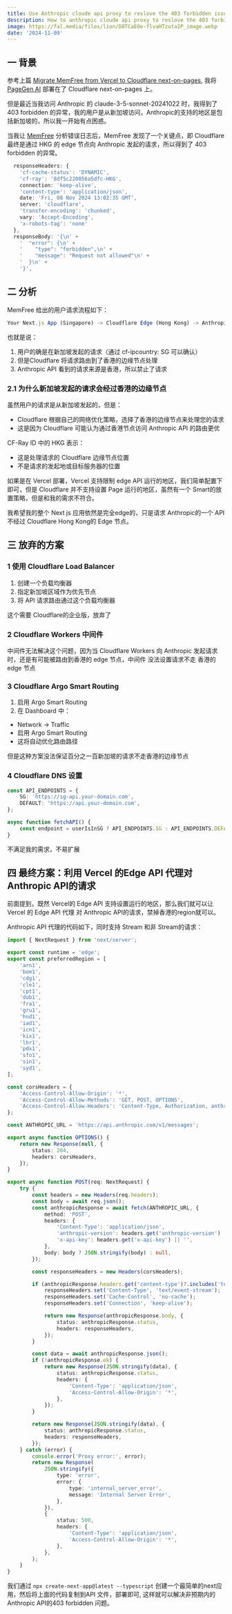 ```yaml
---
title: Use Anthropic cloude api proxy to reslove the 403 forbidden issue
description: How to anthropic cloude api proxy to reslove the 403 forbidden issue for a Cloudflare next-on-pages application
image: https://fal.media/files/lion/D8TCaEOe-flvaHTzuta2P_image.webp
date: '2024-11-09'
---
```


## 一 背景

参考上篇 [Migrate MemFree from Vercel to Cloudflare next-on-pages](https://www.memfree.me/blog/couldflare-next-on-page-edge), 我将 [PageGen AI](https://pagegen.ai/) 部署在了 Cloudflare next-on-pages 上。

但是最近当我访问 Anthropic 的 claude-3-5-sonnet-20241022 时，我得到了 403 forbidden 的异常，我的用户是从新加坡访问，Anthropic的支持的地区是包括新加坡的，所以我一开始有点困惑。

当我让 [MemFree](https://www.memfree.me/) 分析错误日志后，MemFree 发现了一个关键点，即 Cloudflare 最终是通过 HKG 的 edge 节点向 Anthropic 发起的请求，所以得到了 403 forbidden 的异常。

```ts
  responseHeaders: {
    'cf-cache-status': 'DYNAMIC',
    'cf-ray': '8df5c220856a5dfc-HKG',
    connection: 'keep-alive',
    'content-type': 'application/json',
    date: 'Fri, 08 Nov 2024 13:02:35 GMT',
    server: 'cloudflare',
    'transfer-encoding': 'chunked',
    vary: 'Accept-Encoding',
    'x-robots-tag': 'none'
  },
  responseBody: '{\n' +
    '  "error": {\n' +
    '    "type": "forbidden",\n' +
    '    "message": "Request not allowed"\n' +
    '  }\n' +
    '}',
```

## 二 分析

MemFree 给出的用户请求流程如下：

```ts
Your Next.js App (Singapore) -> Cloudflare Edge (Hong Kong) -> Anthropic API
```

也就是说：

1. 用户的确是在新加坡发起的请求（通过 cf-ipcountry: SG 可以确认）
2. 但是Cloudflare 将请求路由到了香港的边缘节点处理
3. Anthropic API 看到的请求来源是香港，所以禁止了请求

### 2.1 为什么新加坡发起的请求会经过香港的边缘节点

虽然用户的请求是从新加坡发起的，但是：

-   Cloudflare 根据自己的网络优化策略，选择了香港的边缘节点来处理您的请求
-   这是因为 Cloudflare 可能认为通过香港节点访问 Anthropic API 的路由更优

CF-Ray ID 中的 HKG 表示：

-   这是处理请求的 Cloudflare 边缘节点位置
-   不是请求的发起地或目标服务器的位置

如果是在 Vercel 部署，Vercel 支持限制 edge API 运行的地区，我们简单配置下即可，但是 Cloudflare 并不支持设置 Page 运行的地区，虽然有一个 Smart的放置策略，但是和我的需求不符合。

我希望我的整个 Next js 应用依然是完全edge的，只是请求 Anthropic的一个 API 不经过 Cloudflare Hong Kong的 Edge 节点。

## 三 放弃的方案

### 1 使用 Cloudflare Load Balancer

1. 创建一个负载均衡器
2. 指定新加坡区域作为优先节点
3. 将 API 请求路由通过这个负载均衡器

这个需要 Cloudflare的企业版，放弃了

### 2 Cloudflare Workers 中间件

中间件无法解决这个问题，因为当 Cloudflare Workers 向 Anthropic 发起请求时，还是有可能被路由到香港的 edge 节点，中间件 没法设置请求不走 香港的 edge 节点

### 3 Cloudflare Argo Smart Routing

1. 启用 Argo Smart Routing
2. 在 Dashboard 中：

-   Network -> Traffic
-   启用 Argo Smart Routing
-   这将自动优化路由路径

但是这种方案没法保证百分之一百新加坡的请求不走香港的边缘节点

### 4 Cloudflare DNS 设置

```ts
const API_ENDPOINTS = {
    SG: 'https://sg-api.your-domain.com',
    DEFAULT: 'https://api.your-domain.com',
};

async function fetchAPI() {
    const endpoint = userIsInSG ? API_ENDPOINTS.SG : API_ENDPOINTS.DEFAULT;
}
```

不满足我的需求，不易扩展

## 四 最终方案：利用 Vercel 的Edge API 代理对 Anthropic API的请求

前面提到，既然 Vercel的 Edge API 支持设置运行的地区，那么我们就可以让 Vercel 的 Edge API 代理 对 Anthropic API的请求，禁掉香港的region就可以。

Anthropic API 代理的代码如下，同时支持 Stream 和非 Stream的请求：

```ts
import { NextRequest } from 'next/server';

export const runtime = 'edge';
export const preferredRegion = [
    'arn1',
    'bom1',
    'cdg1',
    'cle1',
    'cpt1',
    'dub1',
    'fra1',
    'gru1',
    'hnd1',
    'iad1',
    'icn1',
    'kix1',
    'lhr1',
    'pdx1',
    'sfo1',
    'sin1',
    'syd1',
];

const corsHeaders = {
    'Access-Control-Allow-Origin': '*',
    'Access-Control-Allow-Methods': 'GET, POST, OPTIONS',
    'Access-Control-Allow-Headers': 'Content-Type, Authorization, anthropic-version, x-api-key',
};

const ANTHROPIC_URL = 'https://api.anthropic.com/v1/messages';

export async function OPTIONS() {
    return new Response(null, {
        status: 204,
        headers: corsHeaders,
    });
}

export async function POST(req: NextRequest) {
    try {
        const headers = new Headers(req.headers);
        const body = await req.json();
        const anthropicResponse = await fetch(ANTHROPIC_URL, {
            method: 'POST',
            headers: {
                'Content-Type': 'application/json',
                'anthropic-version': headers.get('anthropic-version') || '2023-06-01',
                'x-api-key': headers.get('x-api-key') || '',
            },
            body: body ? JSON.stringify(body) : null,
        });

        const responseHeaders = new Headers(corsHeaders);

        if (anthropicResponse.headers.get('content-type')?.includes('text/event-stream')) {
            responseHeaders.set('Content-Type', 'text/event-stream');
            responseHeaders.set('Cache-Control', 'no-cache');
            responseHeaders.set('Connection', 'keep-alive');

            return new Response(anthropicResponse.body, {
                status: anthropicResponse.status,
                headers: responseHeaders,
            });
        }

        const data = await anthropicResponse.json();
        if (!anthropicResponse.ok) {
            return new Response(JSON.stringify(data), {
                status: anthropicResponse.status,
                headers: {
                    'Content-Type': 'application/json',
                    'Access-Control-Allow-Origin': '*',
                },
            });
        }

        return new Response(JSON.stringify(data), {
            status: anthropicResponse.status,
            headers: responseHeaders,
        });
    } catch (error) {
        console.error('Proxy error:', error);
        return new Response(
            JSON.stringify({
                type: 'error',
                error: {
                    type: 'internal_server_error',
                    message: 'Internal Server Error',
                },
            }),
            {
                status: 500,
                headers: {
                    'Content-Type': 'application/json',
                    'Access-Control-Allow-Origin': '*',
                },
            },
        );
    }
}
```

我们通过 `npx create-next-app@latest --typescript` 创建一个最简单的next应用，然后将上面的代码复制到API 文件，部署即可, 这样就可以解决非预期内的Anthropic API的403 forbidden 问题。
